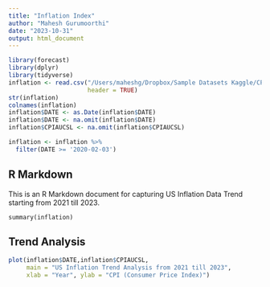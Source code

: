 ```yaml
---
title: "Inflation Index"
author: "Mahesh Gurumoorthi"
date: "2023-10-31"
output: html_document
---
```


```r
library(forecast)
library(dplyr)
library(tidyverse)
inflation <- read.csv("/Users/maheshg/Dropbox/Sample Datasets Kaggle/CPIAUCSL.csv",
                      header = TRUE)
str(inflation)
colnames(inflation)
inflation$DATE <- as.Date(inflation$DATE)
inflation$DATE <- na.omit(inflation$DATE)
inflation$CPIAUCSL <- na.omit(inflation$CPIAUCSL)

inflation <- inflation %>%
  filter(DATE >= '2020-02-03')


```

## R Markdown

This is an R Markdown document for capturing US Inflation Data Trend starting from 2021 till 2023.


```
summary(inflation)
```

## Trend Analysis


```r
plot(inflation$DATE,inflation$CPIAUCSL,
     main = "US Inflation Trend Analysis from 2021 till 2023",
     xlab = "Year", ylab = "CPI (Consumer Price Index)")

```

